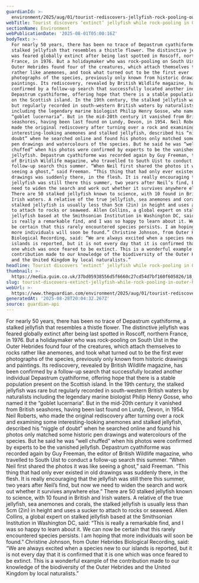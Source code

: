 ```yaml
---
guardianId: >-
  environment/2025/aug/01/tourist-rediscovers-jellyfish-rock-pooling-outer-hebrides
webTitle: Tourist discovers ‘extinct’ jellyfish while rock-pooling in Outer Hebrides
sectionName: Environment
webPublicationDate: '2025-08-01T05:00:16Z'
bodyText: >-
  For nearly 50 years, there has been no trace of Depastrum cyathiforme, a
  stalked jellyfish that resembles a thistle flower. The distinctive jellyfish
  was feared globally extinct after being last spotted in Roscoff, northern
  France, in 1976. But a holidaymaker who was rock-pooling on South Uist in the
  Outer Hebrides found four of the creatures, which attach themselves to rocks
  rather like anemones, and took what turned out to be the first ever
  photographs of the species, previously only known from historic drawings and
  paintings. Its rediscovery, revealed by British Wildlife magazine, has been
  confirmed by a follow-up search that successfully located another individual
  Depastrum cyathiforme, offering hope that there is a stable population present
  on the Scottish island. In the 19th century, the stalked jellyfish was rare
  but regularly recorded in south-western British waters by naturalists
  including the legendary marine biologist Philip Henry Gosse, who named it the
  “goblet lucernaria”. But in the mid-20th century it vanished from British
  seashores, having been last found on Lundy, Devon, in 1954. Neil Roberts, who
  made the original rediscovery after turning over a rock and examining some
  interesting-looking anemones and stalked jellyfish, described his “niggle of
  doubt” when he searched online and found his photos only matched some historic
  pen drawings and watercolours of the species. But he said he was “well
  chuffed” when his photos were confirmed by experts to be the vanished
  jellyfish. Depastrum cyathiforme was recorded again by Guy Freeman, the editor
  of British Wildlife magazine, who travelled to South Uist to conduct a
  follow-up search this summer. “When Neil first shared the photos it was like
  seeing a ghost,” said Freeman. “This thing that had only ever existed in old
  drawings was suddenly there, in the flesh. It is really encouraging that the
  jellyfish was still there this summer, two years after Neil’s find, but now we
  need to widen the search and work out whether it survives anywhere else.”
  There are 50 stalked jellyfish known to science, with 10 found in British and
  Irish waters. A relative of the true jellyfish, sea anemones and corals, the
  stalked jellyfish is usually less than 5cm (2in) in height and uses a sucker
  to attach to rocks or seaweed. Allen Collins, a global expert on stalked
  jellyfish based at the Smithsonian Institution in Washington DC, said: “This
  is really a remarkable find, and I was so happy to learn about it. We can now
  be certain that this rarely encountered species persists. I am hoping that
  more individuals will soon be found.” Christine Johnson, from Outer Hebrides
  Biological Recording, said: “We are always excited when a species new to our
  islands is reported, but it is not every day that it is confirmed that it is
  one which was once feared to be extinct. This is a wonderful example of the
  contribution made to our knowledge of the biodiversity of the Outer Hebrides
  and the United Kingdom by local naturalists.”
headline: Tourist discovers ‘extinct’ jellyfish while rock-pooling in Outer Hebrides
thumbnail: >-
  https://media.guim.co.uk/37bd05938556d5f6660c27cd54d7bf160f605826/18_64_1092_874/500.jpg
slug: tourist-discovers-extinct-jellyfish-while-rock-pooling-in-outer-hebrides
webUrl: >-
  https://www.theguardian.com/environment/2025/aug/01/tourist-rediscovers-jellyfish-rock-pooling-outer-hebrides
generatedAt: '2025-08-28T20:04:32.267Z'
source: guardian-api
---
```

For nearly 50 years, there has been no trace of Depastrum cyathiforme, a stalked jellyfish that resembles a thistle flower. The distinctive jellyfish was feared globally extinct after being last spotted in Roscoff, northern France, in 1976. But a holidaymaker who was rock-pooling on South Uist in the Outer Hebrides found four of the creatures, which attach themselves to rocks rather like anemones, and took what turned out to be the first ever photographs of the species, previously only known from historic drawings and paintings. Its rediscovery, revealed by British Wildlife magazine, has been confirmed by a follow-up search that successfully located another individual Depastrum cyathiforme, offering hope that there is a stable population present on the Scottish island. In the 19th century, the stalked jellyfish was rare but regularly recorded in south-western British waters by naturalists including the legendary marine biologist Philip Henry Gosse, who named it the “goblet lucernaria”. But in the mid-20th century it vanished from British seashores, having been last found on Lundy, Devon, in 1954. Neil Roberts, who made the original rediscovery after turning over a rock and examining some interesting-looking anemones and stalked jellyfish, described his “niggle of doubt” when he searched online and found his photos only matched some historic pen drawings and watercolours of the species. But he said he was “well chuffed” when his photos were confirmed by experts to be the vanished jellyfish. Depastrum cyathiforme was recorded again by Guy Freeman, the editor of British Wildlife magazine, who travelled to South Uist to conduct a follow-up search this summer. “When Neil first shared the photos it was like seeing a ghost,” said Freeman. “This thing that had only ever existed in old drawings was suddenly there, in the flesh. It is really encouraging that the jellyfish was still there this summer, two years after Neil’s find, but now we need to widen the search and work out whether it survives anywhere else.” There are 50 stalked jellyfish known to science, with 10 found in British and Irish waters. A relative of the true jellyfish, sea anemones and corals, the stalked jellyfish is usually less than 5cm (2in) in height and uses a sucker to attach to rocks or seaweed. Allen Collins, a global expert on stalked jellyfish based at the Smithsonian Institution in Washington DC, said: “This is really a remarkable find, and I was so happy to learn about it. We can now be certain that this rarely encountered species persists. I am hoping that more individuals will soon be found.” Christine Johnson, from Outer Hebrides Biological Recording, said: “We are always excited when a species new to our islands is reported, but it is not every day that it is confirmed that it is one which was once feared to be extinct. This is a wonderful example of the contribution made to our knowledge of the biodiversity of the Outer Hebrides and the United Kingdom by local naturalists.”
